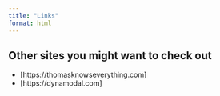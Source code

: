 ```yaml
---
title: "Links"
format: html
---
```


## Other sites you might want to check out

- [https://thomasknowseverything.com]
- [https://dynamodal.com]